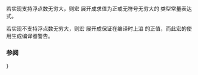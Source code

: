 {{title|INFINITY}}
{{cpp/numeric/math/navbar}}
{{dcl begin}}
{{dcl header | cmath}}
{{dcl | since=c++11 |
#define INFINITY /* 由实现定义 */
}}
{{dcl end}}

若实现支持浮点数无穷大，则宏 {{tt|INFINITY}} 展开成求值为正或无符号无穷大的 {{c|float}} 类型常量表达式。

若实现不支持浮点数无穷大，则宏 {{tt|INFINITY}} 展开成保证在编译时上溢 {{c|float}} 的正值，而此宏的使用生成编译器警告。

===参阅===
{{dsc begin}}
{{dsc inc | cpp/numeric/math/dsc isinf}}
{{dsc inc | cpp/numeric/math/dsc HUGE_VAL}}}
{{dsc inc | cpp/types/numeric_limits/dsc has_infinity}}
{{dsc inc | cpp/types/numeric_limits/dsc infinity}}
{{dsc see c | c/numeric/math/INFINITY}}
{{dsc end}}

{{langlinks|de|en|es|fr|it|ja|pt|ru}}